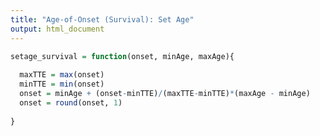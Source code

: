 ```yaml
---
title: "Age-of-Onset (Survival): Set Age"
output: html_document
---
```


```r
setage_survival = function(onset, minAge, maxAge){
  
  maxTTE = max(onset)
  minTTE = min(onset)
  onset = minAge + (onset-minTTE)/(maxTTE-minTTE)*(maxAge - minAge)
  onset = round(onset, 1)
  
}
```
